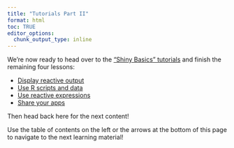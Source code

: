 ```yaml
---
title: "Tutorials Part II"
format: html
toc: TRUE
editor_options: 
  chunk_output_type: inline
---
```


We're now ready to head over to the <a href = "https://shiny.posit.co/r/getstarted/shiny-basics/lesson4/" target = "_blank">"Shiny Basics" tutorials</a> and finish the remaining four lessons:

- <a href = "https://shiny.posit.co/r/getstarted/shiny-basics/lesson4/" target = "_blank">Display reactive output</a>
- <a href = "https://shiny.posit.co/r/getstarted/shiny-basics/lesson5/" target = "_blank">Use R scripts and data</a>
- <a href = "https://shiny.posit.co/r/getstarted/shiny-basics/lesson6/" target = "_blank">Use reactive expressions<a/>
- <a href = "https://shiny.posit.co/r/getstarted/shiny-basics/lesson7/" target = "_blank">Share your apps<a/>

Then head back here for the next content!

Use the table of contents on the left or the arrows at the bottom of this page to navigate to the next learning material!